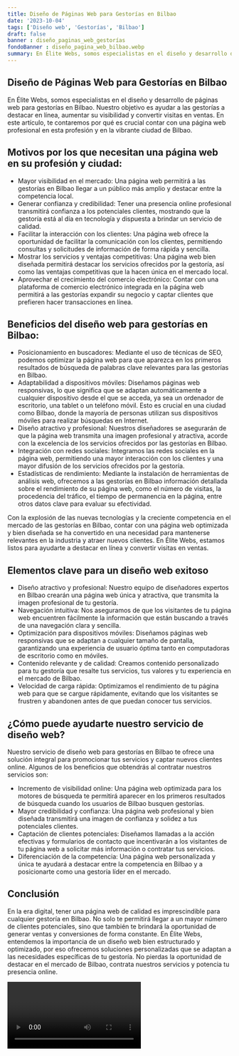 ```yaml
---
title: Diseño de Páginas Web para Gestorías en Bilbao
date: '2023-10-04'
tags: ['Diseño web', 'Gestorías', 'Bilbao']
draft: false
banner : diseño_paginas_web_gestorías
fondoBanner : diseño_pagina_web_bilbao.webp
summary: En Élite Webs, somos especialistas en el diseño y desarrollo de páginas web para gestorías en Bilbao. Nuestro objetivo es ayudar a las gestorías a destacar en línea, aumentar su visibilidad y convertir visitas en ventas. En este artículo, te contaremos por qué es crucial contar con una página web profesional en esta profesión y en la vibrante ciudad de Bilbao.
---
```


## Diseño de Páginas Web para Gestorías en Bilbao

En Élite Webs, somos especialistas en el diseño y desarrollo de páginas web para gestorías en Bilbao. Nuestro objetivo es ayudar a las gestorías a destacar en línea, aumentar su visibilidad y convertir visitas en ventas. En este artículo, te contaremos por qué es crucial contar con una página web profesional en esta profesión y en la vibrante ciudad de Bilbao.

## Motivos por los que necesitan una página web en su profesión y ciudad:

- Mayor visibilidad en el mercado: Una página web permitirá a las gestorías en Bilbao llegar a un público más amplio y destacar entre la competencia local.
- Generar confianza y credibilidad: Tener una presencia online profesional transmitirá confianza a los potenciales clientes, mostrando que la gestoría está al día en tecnología y dispuesta a brindar un servicio de calidad.
- Facilitar la interacción con los clientes: Una página web ofrece la oportunidad de facilitar la comunicación con los clientes, permitiendo consultas y solicitudes de información de forma rápida y sencilla.
- Mostrar los servicios y ventajas competitivas: Una página web bien diseñada permitirá destacar los servicios ofrecidos por la gestoría, así como las ventajas competitivas que la hacen única en el mercado local.
- Aprovechar el crecimiento del comercio electrónico: Contar con una plataforma de comercio electrónico integrada en la página web permitirá a las gestorías expandir su negocio y captar clientes que prefieren hacer transacciones en línea.

## Beneficios del diseño web para gestorías en Bilbao:

- Posicionamiento en buscadores: Mediante el uso de técnicas de SEO, podemos optimizar la página web para que aparezca en los primeros resultados de búsqueda de palabras clave relevantes para las gestorías en Bilbao.
- Adaptabilidad a dispositivos móviles: Diseñamos páginas web responsivas, lo que significa que se adaptan automáticamente a cualquier dispositivo desde el que se acceda, ya sea un ordenador de escritorio, una tablet o un teléfono móvil. Esto es crucial en una ciudad como Bilbao, donde la mayoría de personas utilizan sus dispositivos móviles para realizar búsquedas en Internet.
- Diseño atractivo y profesional: Nuestros diseñadores se asegurarán de que la página web transmita una imagen profesional y atractiva, acorde con la excelencia de los servicios ofrecidos por las gestorías en Bilbao.
- Integración con redes sociales: Integramos las redes sociales en la página web, permitiendo una mayor interacción con los clientes y una mayor difusión de los servicios ofrecidos por la gestoría.
- Estadísticas de rendimiento: Mediante la instalación de herramientas de análisis web, ofrecemos a las gestorías en Bilbao información detallada sobre el rendimiento de su página web, como el número de visitas, la procedencia del tráfico, el tiempo de permanencia en la página, entre otros datos clave para evaluar su efectividad.

Con la explosión de las nuevas tecnologías y la creciente competencia en el mercado de las gestorías en Bilbao, contar con una página web optimizada y bien diseñada se ha convertido en una necesidad para mantenerse relevantes en la industria y atraer nuevos clientes. En Élite Webs, estamos listos para ayudarte a destacar en línea y convertir visitas en ventas.

<GifSeo />

<Cta />

## Elementos clave para un diseño web exitoso

- Diseño atractivo y profesional: Nuestro equipo de diseñadores expertos en Bilbao crearán una página web única y atractiva, que transmita la imagen profesional de tu gestoría.
- Navegación intuitiva: Nos aseguramos de que los visitantes de tu página web encuentren fácilmente la información que están buscando a través de una navegación clara y sencilla.
- Optimización para dispositivos móviles: Diseñamos páginas web responsivas que se adaptan a cualquier tamaño de pantalla, garantizando una experiencia de usuario óptima tanto en computadoras de escritorio como en móviles.
- Contenido relevante y de calidad: Creamos contenido personalizado para tu gestoría que resalte tus servicios, tus valores y tu experiencia en el mercado de Bilbao.
- Velocidad de carga rápida: Optimizamos el rendimiento de tu página web para que se cargue rápidamente, evitando que los visitantes se frustren y abandonen antes de que puedan conocer tus servicios.

## ¿Cómo puede ayudarte nuestro servicio de diseño web?

Nuestro servicio de diseño web para gestorías en Bilbao te ofrece una solución integral para promocionar tus servicios y captar nuevos clientes online. Algunos de los beneficios que obtendrás al contratar nuestros servicios son:

- Incremento de visibilidad online: Una página web optimizada para los motores de búsqueda te permitirá aparecer en los primeros resultados de búsqueda cuando los usuarios de Bilbao busquen gestorías.
- Mayor credibilidad y confianza: Una página web profesional y bien diseñada transmitirá una imagen de confianza y solidez a tus potenciales clientes.
- Captación de clientes potenciales: Diseñamos llamadas a la acción efectivas y formularios de contacto que incentivarán a los visitantes de tu página web a solicitar más información o contratar tus servicios.
- Diferenciación de la competencia: Una página web personalizada y única te ayudará a destacar entre la competencia en Bilbao y a posicionarte como una gestoría líder en el mercado.

## Conclusión

En la era digital, tener una página web de calidad es imprescindible para cualquier gestoría en Bilbao. No solo te permitirá llegar a un mayor número de clientes potenciales, sino que también te brindará la oportunidad de generar ventas y conversiones de forma constante. En Élite Webs, entendemos la importancia de un diseño web bien estructurado y optimizado, por eso ofrecemos soluciones personalizadas que se adaptan a las necesidades específicas de tu gestoría. No pierdas la oportunidad de destacar en el mercado de Bilbao, contrata nuestros servicios y potencia tu presencia online.

<Video />

<CtaBot job='Gestorías' city='Bilbao'/>

<Gmaps query='Bilbao+españa+maps' />